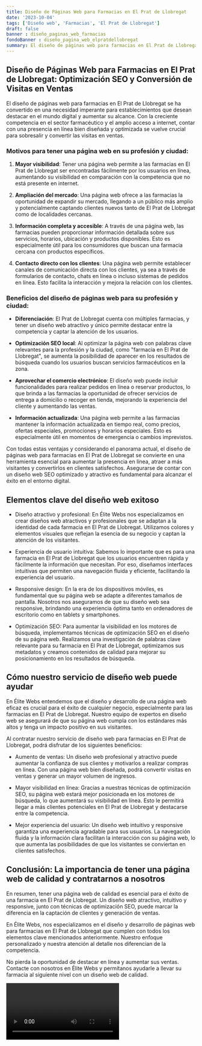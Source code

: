 ```yaml
---
title: Diseño de Páginas Web para Farmacias en El Prat de Llobregat
date: '2023-10-04'
tags: ['Diseño web', 'Farmacias', 'El Prat de Llobregat']
draft: false
banner : diseño_paginas_web_farmacias
fondoBanner : diseño_pagina_web_elpratdellobregat
summary: El diseño de páginas web para farmacias en El Prat de Llobregat se ha convertido en una necesidad imperante para establecimientos que desean destacar en el mundo digital y aumentar su alcance. Con la creciente competencia en el sector farmacéutico y el amplio acceso a internet, contar con una presencia en línea bien diseñada y optimizada se vuelve crucial para sobresalir y convertir las visitas en ventas.
---
```


## Diseño de Páginas Web para Farmacias en El Prat de Llobregat: Optimización SEO y Conversión de Visitas en Ventas

El diseño de páginas web para farmacias en El Prat de Llobregat se ha convertido en una necesidad imperante para establecimientos que desean destacar en el mundo digital y aumentar su alcance. Con la creciente competencia en el sector farmacéutico y el amplio acceso a internet, contar con una presencia en línea bien diseñada y optimizada se vuelve crucial para sobresalir y convertir las visitas en ventas.

### Motivos para tener una página web en su profesión y ciudad:

1. **Mayor visibilidad**: Tener una página web permite a las farmacias en El Prat de Llobregat ser encontradas fácilmente por los usuarios en línea, aumentando su visibilidad en comparación con la competencia que no está presente en internet.

2. **Ampliación del mercado**: Una página web ofrece a las farmacias la oportunidad de expandir su mercado, llegando a un público más amplio y potencialmente captando clientes nuevos tanto de El Prat de Llobregat como de localidades cercanas.

3. **Información completa y accesible**: A través de una página web, las farmacias pueden proporcionar información detallada sobre sus servicios, horarios, ubicación y productos disponibles. Esto es especialmente útil para los consumidores que buscan una farmacia cercana con productos específicos.

4. **Contacto directo con los clientes**: Una página web permite establecer canales de comunicación directa con los clientes, ya sea a través de formularios de contacto, chats en línea o incluso sistemas de pedidos en línea. Esto facilita la interacción y mejora la relación con los clientes.

### Beneficios del diseño de páginas web para su profesión y ciudad:

- **Diferenciación**: El Prat de Llobregat cuenta con múltiples farmacias, y tener un diseño web atractivo y único permite destacar entre la competencia y captar la atención de los usuarios.

- **Optimización SEO local**: Al optimizar la página web con palabras clave relevantes para la profesión y la ciudad, como "farmacia en El Prat de Llobregat", se aumenta la posibilidad de aparecer en los resultados de búsqueda cuando los usuarios buscan servicios farmacéuticos en la zona.

- **Aprovechar el comercio electrónico**: El diseño web puede incluir funcionalidades para realizar pedidos en línea o reservar productos, lo que brinda a las farmacias la oportunidad de ofrecer servicios de entrega a domicilio o recoger en tienda, mejorando la experiencia del cliente y aumentando las ventas.

- **Información actualizada**: Una página web permite a las farmacias mantener la información actualizada en tiempo real, como precios, ofertas especiales, promociones y horarios especiales. Esto es especialmente útil en momentos de emergencia o cambios imprevistos.

Con todas estas ventajas y considerando el panorama actual, el diseño de páginas web para farmacias en El Prat de Llobregat se convierte en una herramienta esencial para aumentar la presencia en línea, atraer a más visitantes y convertirlos en clientes satisfechos. Asegurarse de contar con un diseño web SEO optimizado y atractivo es fundamental para alcanzar el éxito en el entorno digital.

<GifSeo />

<Cta />

## Elementos clave del diseño web exitoso

- Diseño atractivo y profesional: En Élite Webs nos especializamos en crear diseños web atractivos y profesionales que se adaptan a la identidad de cada farmacia en El Prat de Llobregat. Utilizamos colores y elementos visuales que reflejan la esencia de su negocio y captan la atención de los visitantes.

- Experiencia de usuario intuitiva: Sabemos lo importante que es para una farmacia en El Prat de Llobregat que los usuarios encuentren rápida y fácilmente la información que necesitan. Por eso, diseñamos interfaces intuitivas que permiten una navegación fluida y eficiente, facilitando la experiencia del usuario.

- Responsive design: En la era de los dispositivos móviles, es fundamental que su página web se adapte a diferentes tamaños de pantalla. Nosotros nos aseguramos de que su diseño web sea responsive, brindando una experiencia óptima tanto en ordenadores de escritorio como en tablets y smartphones.

- Optimización SEO: Para aumentar la visibilidad en los motores de búsqueda, implementamos técnicas de optimización SEO en el diseño de su página web. Realizamos una investigación de palabras clave relevante para su farmacia en El Prat de Llobregat, optimizamos sus metadatos y creamos contenidos de calidad para mejorar su posicionamiento en los resultados de búsqueda.

## Cómo nuestro servicio de diseño web puede ayudar

En Élite Webs entendemos que el diseño y desarrollo de una página web eficaz es crucial para el éxito de cualquier negocio, especialmente para las farmacias en El Prat de Llobregat. Nuestro equipo de expertos en diseño web se asegurará de que su página web cumpla con los estándares más altos y tenga un impacto positivo en sus visitantes.

Al contratar nuestro servicio de diseño web para farmacias en El Prat de Llobregat, podrá disfrutar de los siguientes beneficios:

- Aumento de ventas: Un diseño web profesional y atractivo puede aumentar la confianza de sus clientes y motivarlos a realizar compras en línea. Con una página web bien diseñada, podrá convertir visitas en ventas y generar un mayor volumen de ingresos.

- Mayor visibilidad en línea: Gracias a nuestras técnicas de optimización SEO, su página web estará mejor posicionada en los motores de búsqueda, lo que aumentará su visibilidad en línea. Esto le permitirá llegar a más clientes potenciales en El Prat de Llobregat y destacarse entre la competencia.

- Mejor experiencia del usuario: Un diseño web intuitivo y responsive garantiza una experiencia agradable para sus usuarios. La navegación fluida y la información clara facilitan la interacción con su página web, lo que aumenta las posibilidades de que los visitantes se conviertan en clientes satisfechos.

## Conclusión: La importancia de tener una página web de calidad y contratarnos a nosotros

En resumen, tener una página web de calidad es esencial para el éxito de una farmacia en El Prat de Llobregat. Un diseño web atractivo, intuitivo y responsive, junto con técnicas de optimización SEO, puede marcar la diferencia en la captación de clientes y generación de ventas.

En Élite Webs, nos especializamos en el diseño y desarrollo de páginas web para farmacias en El Prat de Llobregat que cumplen con todos los elementos clave mencionados anteriormente. Nuestro enfoque personalizado y nuestra atención al detalle nos diferencian de la competencia.

No pierda la oportunidad de destacar en línea y aumentar sus ventas. Contacte con nosotros en Élite Webs y permítanos ayudarle a llevar su farmacia al siguiente nivel con un diseño web de calidad.

<Video />

<CtaBot job='Farmacias' city='El Prat de Llobregat'/>

<Gmaps query='El Prat de Llobregat+españa+maps' />